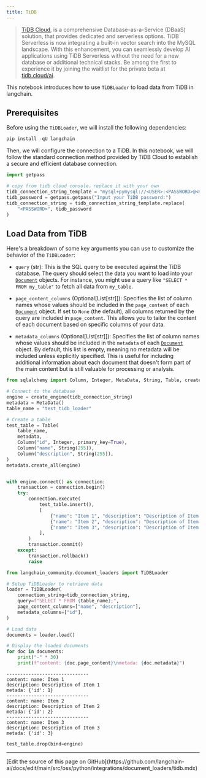 ```yaml
---
title: TiDB
---
```


> [TiDB Cloud](https://tidbcloud.com/), is a comprehensive Database-as-a-Service (DBaaS) solution, that provides dedicated and serverless options. TiDB Serverless is now integrating a built-in vector search into the MySQL landscape. With this enhancement, you can seamlessly develop AI applications using TiDB Serverless without the need for a new database or additional technical stacks. Be among the first to experience it by joining the waitlist for the private beta at [tidb.cloud/ai](https://tidb.cloud/ai).

This notebook introduces how to use `TiDBLoader` to load data from TiDB in langchain.

## Prerequisites

Before using the `TiDBLoader`, we will install the following dependencies:

```python
pip install -qU langchain
```

Then, we will configure the connection to a TiDB. In this notebook, we will follow the standard connection method provided by TiDB Cloud to establish a secure and efficient database connection.

```python
import getpass

# copy from tidb cloud console，replace it with your own
tidb_connection_string_template = "mysql+pymysql://<USER>:<PASSWORD>@<HOST>:4000/<DB>?ssl_ca=/etc/ssl/cert.pem&ssl_verify_cert=true&ssl_verify_identity=true"
tidb_password = getpass.getpass("Input your TiDB password:")
tidb_connection_string = tidb_connection_string_template.replace(
    "<PASSWORD>", tidb_password
)
```

## Load Data from TiDB

Here's a breakdown of some key arguments you can use to customize the behavior of the `TiDBLoader`:

- `query` (str): This is the SQL query to be executed against the TiDB database. The query should select the data you want to load into your [`Document`](https://reference.langchain.com/python/langchain_core/documents/#langchain_core.documents.base.Document) objects.
    For instance, you might use a query like `"SELECT * FROM my_table"` to fetch all data from `my_table`.

- `page_content_columns` (Optional[List[str]]): Specifies the list of column names whose values should be included in the `page_content` of each [`Document`](https://reference.langchain.com/python/langchain_core/documents/#langchain_core.documents.base.Document) object.
    If set to `None` (the default), all columns returned by the query are included in `page_content`. This allows you to tailor the content of each document based on specific columns of your data.

- `metadata_columns` (Optional[List[str]]): Specifies the list of column names whose values should be included in the `metadata` of each [`Document`](https://reference.langchain.com/python/langchain_core/documents/#langchain_core.documents.base.Document) object.
    By default, this list is empty, meaning no metadata will be included unless explicitly specified. This is useful for including additional information about each document that doesn't form part of the main content but is still valuable for processing or analysis.

```python
from sqlalchemy import Column, Integer, MetaData, String, Table, create_engine

# Connect to the database
engine = create_engine(tidb_connection_string)
metadata = MetaData()
table_name = "test_tidb_loader"

# Create a table
test_table = Table(
    table_name,
    metadata,
    Column("id", Integer, primary_key=True),
    Column("name", String(255)),
    Column("description", String(255)),
)
metadata.create_all(engine)


with engine.connect() as connection:
    transaction = connection.begin()
    try:
        connection.execute(
            test_table.insert(),
            [
                {"name": "Item 1", "description": "Description of Item 1"},
                {"name": "Item 2", "description": "Description of Item 2"},
                {"name": "Item 3", "description": "Description of Item 3"},
            ],
        )
        transaction.commit()
    except:
        transaction.rollback()
        raise
```

```python
from langchain_community.document_loaders import TiDBLoader

# Setup TiDBLoader to retrieve data
loader = TiDBLoader(
    connection_string=tidb_connection_string,
    query=f"SELECT * FROM {table_name};",
    page_content_columns=["name", "description"],
    metadata_columns=["id"],
)

# Load data
documents = loader.load()

# Display the loaded documents
for doc in documents:
    print("-" * 30)
    print(f"content: {doc.page_content}\nmetada: {doc.metadata}")
```

```output
------------------------------
content: name: Item 1
description: Description of Item 1
metada: {'id': 1}
------------------------------
content: name: Item 2
description: Description of Item 2
metada: {'id': 2}
------------------------------
content: name: Item 3
description: Description of Item 3
metada: {'id': 3}
```

```python
test_table.drop(bind=engine)
```

---

<Callout icon="pen-to-square" iconType="regular">
  [Edit the source of this page on GitHub](https://github.com/langchain-ai/docs/edit/main/src/oss/python/integrations/document_loaders/tidb.mdx)
</Callout>
